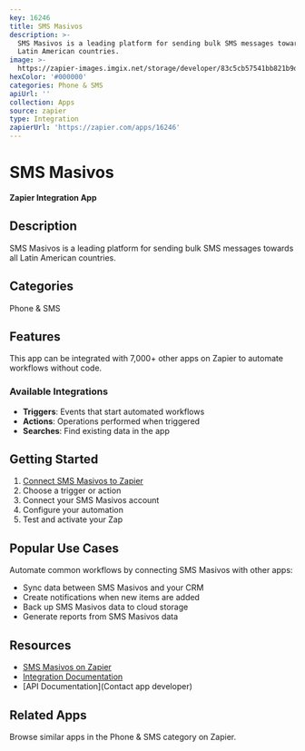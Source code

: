 ```yaml
---
key: 16246
title: SMS Masivos
description: >-
  SMS Masivos is a leading platform for sending bulk SMS messages towards all
  Latin American countries.
image: >-
  https://zapier-images.imgix.net/storage/developer/83c5cb57541bb821b9d494872b1cac80.png?auto=format%2Ccompress&ixlib=python-3.0.0&q=50
hexColor: '#000000'
categories: Phone & SMS
apiUrl: ''
collection: Apps
source: zapier
type: Integration
zapierUrl: 'https://zapier.com/apps/16246'
---
```

# SMS Masivos

**Zapier Integration App**

## Description

SMS Masivos is a leading platform for sending bulk SMS messages towards all Latin American countries.

## Categories

Phone & SMS

## Features

This app can be integrated with 7,000+ other apps on Zapier to automate workflows without code.

### Available Integrations

- **Triggers**: Events that start automated workflows
- **Actions**: Operations performed when triggered
- **Searches**: Find existing data in the app

## Getting Started

1. [Connect SMS Masivos to Zapier](https://zapier.com/apps/16246)
2. Choose a trigger or action
3. Connect your SMS Masivos account
4. Configure your automation
5. Test and activate your Zap

## Popular Use Cases

Automate common workflows by connecting SMS Masivos with other apps:

- Sync data between SMS Masivos and your CRM
- Create notifications when new items are added
- Back up SMS Masivos data to cloud storage
- Generate reports from SMS Masivos data

## Resources

- [SMS Masivos on Zapier](https://zapier.com/apps/16246)
- [Integration Documentation](https://zapier.com/apps/16246/integrations)
- [API Documentation](Contact app developer)

## Related Apps

Browse similar apps in the Phone & SMS category on Zapier.

